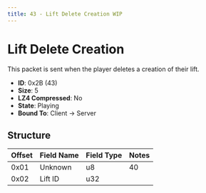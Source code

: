 ```yaml
---
title: 43 - Lift Delete Creation WIP
---
```


# Lift Delete Creation

This packet is sent when the player deletes a creation of their lift.

- **ID**: 0x2B (43)
- **Size**: 5
- **LZ4 Compressed**: No
- **State**: Playing
- **Bound To**: Client -> Server

## Structure

| Offset | Field Name       | Field Type | Notes |
|--------|------------------|------------|-------|
| 0x01   | Unknown          | u8         | 40 |
| 0x02   | Lift ID          | u32        |  |

[//]: # (TEXT)